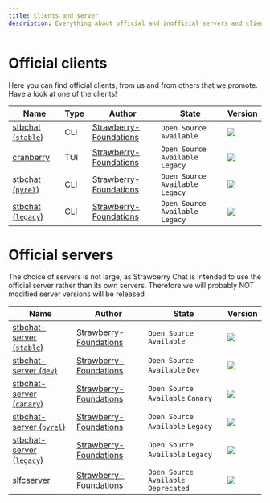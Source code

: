 ```yaml
---
title: Clients and server
description: Everything about official and inofficial servers and clients
---
```


# Official clients
Here you can find official clients, from us and from others that we promote. Have a look at one of the clients!

| Name                                                                                                                  | Type | Author                                                                 | State                                         | Version                                                                                                                                                           |
|-----------------------------------------------------------------------------------------------------------------------|------|------------------------------------------------------------------------|-----------------------------------------------|-------------------------------------------------------------------------------------------------------------------------------------------------------------------|             
| [stbchat (`stable`)](https://github.com/Strawberry-Foundations/strawberry-chat-client)                                | CLI  | [Strawberry-Foundations](https://github.com/Strawberry-Foundations)    | `Open Source` `Available`                     | ![](https://img.shields.io/badge/dynamic/json?url=https://api.strawberryfoundations.xyz/v1/versions&query=%24.stbchat.client.stable&label=%20&color=success)      |
| [cranberry](https://github.com/Strawberry-Foundations/cranberry)                                                      | TUI  | [Strawberry-Foundations](https://github.com/Strawberry-Foundations)    | `Open Source` `Available` `Legacy`            | ![](https://img.shields.io/badge/Rolling-blue) |
| [stbchat (`pyrel`)](https://github.com/Strawberry-Foundations/strawberry-chat/blob/python-legacy/client/client.py)    | CLI  | [Strawberry-Foundations](https://github.com/Strawberry-Foundations)    | `Open Source` `Available` `Legacy`            | ![](https://img.shields.io/badge/dynamic/json?url=https://api.strawberryfoundations.xyz/v1/versions&query=%24.stbchat.client.legacy&label=%20&color=gray)         |
| [stbchat (`legacy`)](https://github.com/Strawberry-Foundations/strawberry-chat/blob/1.8.3/client/client.py)           | CLI  | [Strawberry-Foundations](https://github.com/Strawberry-Foundations)    | `Open Source` `Available` `Legacy`            | ![](https://img.shields.io/badge/dynamic/json?url=https://api.strawberryfoundations.xyz/v1/versions&query=%24.stbchat.client.legacy&label=%20&color=gray)         |

# Official servers
The choice of servers is not large, as Strawberry Chat is intended to use the official server rather than its own servers. Therefore we will probably NOT 
modified server versions will be released

| Name                                                                                                                              | Author                                                                 | State                                         | Version                                                                                                                                                           |
|-----------------------------------------------------------------------------------------------------------------------------------|------------------------------------------------------------------------|-----------------------------------------------|-------------------------------------------------------------------------------------------------------------------------------------------------------------------|             
| [stbchat-server (`stable`)](https://github.com/Strawberry-Foundations/strawberry-chat/blob/main)                                  | [Strawberry-Foundations](https://github.com/Strawberry-Foundations)    | `Open Source` `Available`                     | ![](https://img.shields.io/badge/dynamic/json?url=https://api.strawberryfoundations.xyz/v1/versions&query=%24.stbchat.server.stable&label=%20&color=success)      |
| [stbchat-server (`dev`)](https://github.com/Strawberry-Foundations/strawberry-chat/blob/main)                                     | [Strawberry-Foundations](https://github.com/Strawberry-Foundations)    | `Open Source` `Available` `Dev`               | ![](https://img.shields.io/badge/dynamic/json?url=https://api.strawberryfoundations.xyz/v1/versions&query=%24.stbchat.server.dev&label=%20&color=cyan)            |
| [stbchat-server (`canary`)](https://github.com/Strawberry-Foundations/strawberry-chat/blob/)                                      | [Strawberry-Foundations](https://github.com/Strawberry-Foundations)    | `Open Source` `Available` `Canary`            | ![](https://img.shields.io/badge/dynamic/json?url=https://api.strawberryfoundations.xyz/v1/versions&query=%24.stbchat.server.canary&label=%20&color=yellow)       |
| [stbchat-server (`pyrel`)](https://github.com/Strawberry-Foundations/strawberry-chat/blob/python-legacy/server/server.py)        | [Strawberry-Foundations](https://github.com/Strawberry-Foundations)     | `Open Source` `Available` `Legacy`            | ![](https://img.shields.io/badge/v1.9.0/1.10.0b4-gray) |
| [stbchat-server (`legacy`)](https://github.com/Strawberry-Foundations/strawberry-chat/blob/1.8.3/server/server.py)                | [Strawberry-Foundations](https://github.com/Strawberry-Foundations)    | `Open Source` `Available` `Legacy`            | ![](https://img.shields.io/badge/dynamic/json?url=https://api.strawberryfoundations.xyz/v1/versions&query=%24.stbchat.server.legacy&label=%20&color=gray)         |
| [slfcserver](https://github.com/Strawberry-Foundations/strawberry-chat/blob/legacy/deprecated/server/slfcserver.py)               | [Strawberry-Foundations](https://github.com/Strawberry-Foundations)    | `Open Source` `Available` `Deprecated`        | ![](https://img.shields.io/badge/v1.2.0-orange)                                                                                                                   |